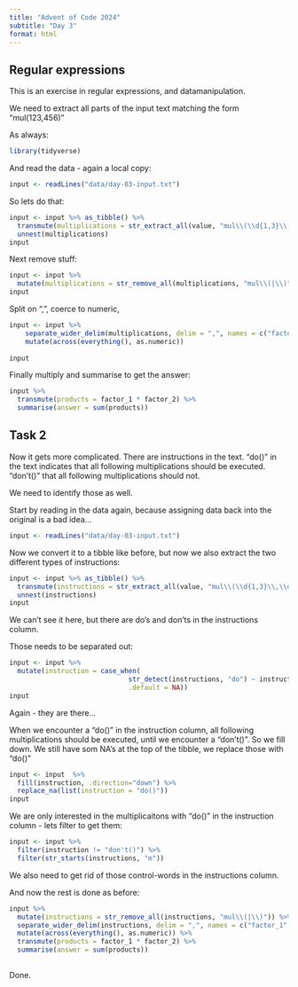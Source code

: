```yaml
---
title: "Advent of Code 2024"
subtitle: "Day 3"
format: html
---
```


## Regular expressions

This is an exercise in regular expressions, and datamanipulation.

We need to extract all parts of the input text matching the form "mul(123,456)"



As always:
```r
library(tidyverse)
```

And read the data - again a local copy:
```r
input <- readLines("data/day-03-input.txt") 
```



So lets do that:

```r
input <- input %>% as_tibble() %>% 
  transmute(multiplications = str_extract_all(value, "mul\\(\\d{1,3}\\,\\d{1,3}\\)", simplify = F) ) %>% 
  unnest(multiplications)
input
```

Next remove stuff:
```r
input <- input %>%
  mutate(multiplications = str_remove_all(multiplications, "mul\\(|\\)")) 
input
```

Split on ",", coerce to numeric, 

```r
input <- input %>% 
    separate_wider_delim(multiplications, delim = ",", names = c("factor_1", "factor_2")) %>% 
    mutate(across(everything(), as.numeric)) 
  
input
```

Finally multiply and summarise to get the answer:
```r
input %>% 
  transmute(products = factor_1 * factor_2) %>% 
  summarise(answer = sum(products))
```

## Task 2

Now it gets more complicated. There are instructions in the text. "do()" in the 
text indicates that all following multiplications should be executed. "don't()" 
that all following multiplications should not.

We need to identify those as well. 

Start by reading in the data again, because assigning data back into the original
is a bad idea...

```r
input <- readLines("data/day-03-input.txt") 
```

Now we convert it to a tibble like before, but now we also extract the two
different types of instructions:
```r
input <- input %>% as_tibble() %>% 
  transmute(instructions = str_extract_all(value, "mul\\(\\d{1,3}\\,\\d{1,3}\\)|do\\(\\)|don\\'t\\(\\)", simplify = F) ) %>% 
  unnest(instructions)
input
```
We can't see it here, but there are do's and don'ts in the instructions column.

Those needs to be separated out:

```r
input <- input %>%
  mutate(instruction = case_when(
                              str_detect(instructions, "do") ~ instructions,
                              .default = NA))
input
```

Again - they are there...

When we encounter a "do()" in the instruction column, all following 
multiplications should be executed, until we encounter a "don't()". So we fill
down. We still have som NA's at the top of the tibble, we replace those with "do()"


```r
input <- input  %>% 
  fill(instruction, .direction="down") %>% 
  replace_na(list(instruction = "do()")) 
input
```

We are only interested in the multiplicaitons with "do()" in the instruction
column - lets filter to get them:

```r
input <- input %>% 
  filter(instruction != "don't()") %>% 
  filter(str_starts(instructions, "m"))
```

We also need to get rid of those control-words in the instructions column.


And now the rest is done as before:

```r
input %>% 
  mutate(instructions = str_remove_all(instructions, "mul\\(|\\)")) %>% 
  separate_wider_delim(instructions, delim = ",", names = c("factor_1", "factor_2")) %>% 
  mutate(across(everything(), as.numeric)) %>% 
  transmute(products = factor_1 * factor_2) %>% 
  summarise(answer = sum(products))
  
```

Done.